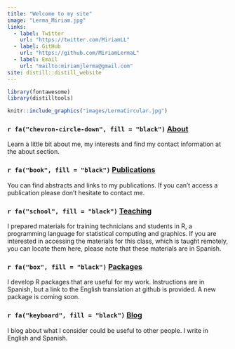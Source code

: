 ```yaml
---
title: "Welcome to my site"
image: "Lerma_Miriam.jpg"
links:
  - label: Twitter
    url: "https://twitter.com/MiriamLL"
  - label: GitHub
    url: "https://github.com/MiriamLermaL"
  - label: Email
    url: "mailto:miriamjlerma@gmail.com"
site: distill::distill_website
---
```



```r
library(fontawesome)
library(distilltools)
```

```r
knitr::include_graphics("images/LermaCircular.jpg")
```

### `r fa("chevron-circle-down", fill = "black")` [**About**](https://www.miriam-lerma.com/about.html)<br>
Learn a little bit about me, my interests and find my contact information at the about section.
<br>  

### `r fa("book", fill = "black")` [**Publications**](https://www.miriam-lerma.com/publications.html)  

You can find abstracts and links to my publications. If you can't access a publication please don't hesitate to contact me.
<br>  

### `r fa("school", fill = "black")` [**Teaching**](https://www.miriam-lerma.com/materiales.html)  
I prepared materials for training technicians and students in R, a programming language for statistical computing and graphics. If you are interested in accessing the materials for this class, which is taught remotely, you can locate them here, please note that these materials are in Spanish. 
<br>  

###  `r fa("box", fill = "black")` [**Packages**](https://www.miriam-lerma.com/projects.html)  
I develop R packages that are useful for my work. Instructions are in Spanish, but a link to the English translation at github is provided. A new package is coming soon.
<br>  

### `r fa("keyboard", fill = "black")` [**Blog**](https://www.miriam-lerma.com/blog.html)  
I blog about what I consider could be useful to other people. I write in English and Spanish. 
<br>  

